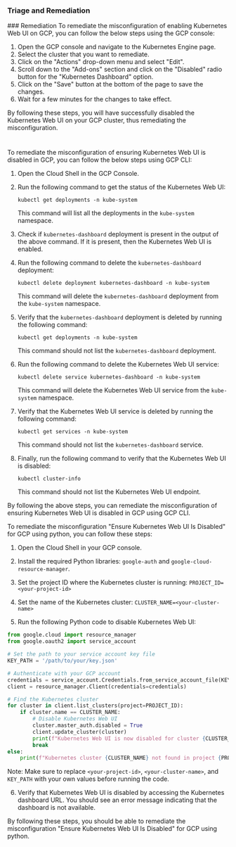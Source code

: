 
### Triage and Remediation
<Tabs>
<Tab title='Remediation'>
### Remediation

<AccordionGroup>
<Accordion title='Using Console' defaultOpen='true'>
To remediate the misconfiguration of enabling Kubernetes Web UI on GCP, you can follow the below steps using the GCP console:

1. Open the GCP console and navigate to the Kubernetes Engine page.
2. Select the cluster that you want to remediate.
3. Click on the "Actions" drop-down menu and select "Edit".
4. Scroll down to the "Add-ons" section and click on the "Disabled" radio button for the "Kubernetes Dashboard" option.
5. Click on the "Save" button at the bottom of the page to save the changes.
6. Wait for a few minutes for the changes to take effect.

By following these steps, you will have successfully disabled the Kubernetes Web UI on your GCP cluster, thus remediating the misconfiguration.

#
</Accordion>

<Accordion title='Using CLI'>
To remediate the misconfiguration of ensuring Kubernetes Web UI is disabled in GCP, you can follow the below steps using GCP CLI:

1. Open the Cloud Shell in the GCP Console.

2. Run the following command to get the status of the Kubernetes Web UI:
   
   ```
   kubectl get deployments -n kube-system
   ```
   
   This command will list all the deployments in the `kube-system` namespace.

3. Check if `kubernetes-dashboard` deployment is present in the output of the above command. If it is present, then the Kubernetes Web UI is enabled.

4. Run the following command to delete the `kubernetes-dashboard` deployment:
   
   ```
   kubectl delete deployment kubernetes-dashboard -n kube-system
   ```
   
   This command will delete the `kubernetes-dashboard` deployment from the `kube-system` namespace.

5. Verify that the `kubernetes-dashboard` deployment is deleted by running the following command:
   
   ```
   kubectl get deployments -n kube-system
   ```
   
   This command should not list the `kubernetes-dashboard` deployment.

6. Run the following command to delete the Kubernetes Web UI service:
   
   ```
   kubectl delete service kubernetes-dashboard -n kube-system
   ```
   
   This command will delete the Kubernetes Web UI service from the `kube-system` namespace.

7. Verify that the Kubernetes Web UI service is deleted by running the following command:
   
   ```
   kubectl get services -n kube-system
   ```
   
   This command should not list the `kubernetes-dashboard` service.

8. Finally, run the following command to verify that the Kubernetes Web UI is disabled:
   
   ```
   kubectl cluster-info
   ```
   
   This command should not list the Kubernetes Web UI endpoint.

By following the above steps, you can remediate the misconfiguration of ensuring Kubernetes Web UI is disabled in GCP using GCP CLI.
</Accordion>

<Accordion title='Using Python'>
To remediate the misconfiguration "Ensure Kubernetes Web UI Is Disabled" for GCP using python, you can follow these steps:

1. Open the Cloud Shell in your GCP console.

2. Install the required Python libraries: `google-auth` and `google-cloud-resource-manager`.

3. Set the project ID where the Kubernetes cluster is running: `PROJECT_ID=<your-project-id>`

4. Set the name of the Kubernetes cluster: `CLUSTER_NAME=<your-cluster-name>`

5. Run the following Python code to disable Kubernetes Web UI:

```python
from google.cloud import resource_manager
from google.oauth2 import service_account

# Set the path to your service account key file
KEY_PATH = '/path/to/your/key.json'

# Authenticate with your GCP account
credentials = service_account.Credentials.from_service_account_file(KEY_PATH)
client = resource_manager.Client(credentials=credentials)

# Find the Kubernetes cluster
for cluster in client.list_clusters(project=PROJECT_ID):
    if cluster.name == CLUSTER_NAME:
        # Disable Kubernetes Web UI
        cluster.master_auth.disabled = True
        client.update_cluster(cluster)
        print(f"Kubernetes Web UI is now disabled for cluster {CLUSTER_NAME}")
        break
else:
    print(f"Kubernetes cluster {CLUSTER_NAME} not found in project {PROJECT_ID}")
```

Note: Make sure to replace `<your-project-id>`, `<your-cluster-name>`, and `KEY_PATH` with your own values before running the code.

6. Verify that Kubernetes Web UI is disabled by accessing the Kubernetes dashboard URL. You should see an error message indicating that the dashboard is not available.

By following these steps, you should be able to remediate the misconfiguration "Ensure Kubernetes Web UI Is Disabled" for GCP using python.
</Accordion>

</AccordionGroup>
</Tab>
</Tabs>
